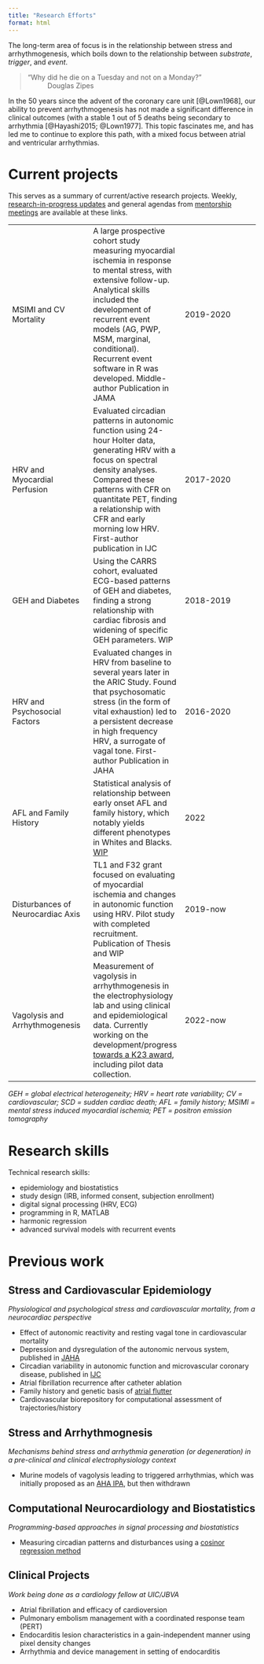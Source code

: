 ```yaml
---
title: "Research Efforts"
format: html
---
```


The long-term area of focus is in the relationship between stress and arrhythmogenesis, which boils down to the relationship between *substrate*, *trigger*, and *event*. 

> "Why did he die on a Tuesday and not on a Monday?"
> ~ Douglas Zipes

In the 50 years since the advent of the coronary care unit [@Lown1968], our ability to prevent arrhythmogenesis has not made a significant difference in clinical outcomes (with a stable 1 out of 5 deaths being secondary to arrhythmia [@Hayashi2015; @Lown1977].
This topic fascinates me, and has led me to continue to explore this path, with a mixed focus between atrial and ventricular arrhythmias.

# Current projects

This serves as a summary of current/active research projects.
Weekly, [research-in-progress updates](https://asshah4.github.io/research/t32/rip.html) and general agendas from [mentorship meetings](https://asshah4.github.io/research/t32/mentors.html) are available at these links.

| | | |
| --- | --- | --- |
| MSIMI and CV Mortality | A large prospective cohort study measuring myocardial ischemia in response to mental stress, with extensive follow-up. Analytical skills included the development of recurrent event models (AG, PWP, MSM, marginal, conditional). Recurrent event software in R was developed. Middle-author Publication in JAMA | 2019-2020 |
| HRV and Myocardial Perfusion | Evaluated circadian patterns in autonomic function using 24-hour Holter data, generating HRV with a focus on spectral density analyses. Compared these patterns with CFR on quantitate PET, finding a relationship with CFR and early morning low HRV. First-author publication in IJC | 2017-2020 |
| GEH and Diabetes | Using the CARRS cohort, evaluated ECG-based patterns of GEH and diabetes, finding a strong relationship with cardiac fibrosis and widening of specific GEH parameters. WIP | 2018-2019 |
| HRV and Psychosocial Factors | Evaluated changes in HRV from baseline to several years later in the ARIC Study. Found that psychosomatic stress (in the form of vital exhaustion) led to a persistent decrease in high frequency HRV, a surrogate of vagal tone. First-author Publication in JAHA | 2016-2020 |
| AFL and Family History | Statistical analysis of relationship between early onset AFL and family history, which notably yields different phenotypes in Whites and Blacks. [WIP](https://asshah4.github.io/aflubber) | 2022 |
| Disturbances of Neurocardiac Axis | TL1 and F32 grant focused on evaluating of myocardial ischemia and changes in autonomic function using HRV. Pilot study with completed recruitment. Publication of Thesis and WIP | 2019-now | 
| Vagolysis and Arrhythmogenesis | Measurement of vagolysis in arrhythmogenesis in the electrophysiology lab and using clinical and epidemiological data. Currently working on the development/progress [towards a K23 award](https://asshah4.github.io/research/k23/planning.html), including pilot data collection. | 2022-now |

*GEH = global electrical heterogeneity; HRV = heart rate variability; CV = cardiovascular; SCD = sudden cardiac death; AFL = family history; MSIMI = mental stress induced myocardial ischemia; PET = positron emission tomography*

# Research skills

Technical research skills:

- epidemiology and biostatistics
- study design (IRB, informed consent, subjection enrollment)
- digital signal processing (HRV, ECG)
- programming in R, MATLAB
- harmonic regression
- advanced survival models with recurrent events

# Previous work

## Stress and Cardiovascular Epidemiology

_Physiological and psychological stress and cardiovascular mortality, from a neurocardiac perspective_

- Effect of autonomic reactivity and resting vagal tone in cardiovascular mortality
- Depression and dysregulation of the autonomic nervous system, published in [JAHA](https://doi.org/10.1161/JAHA.120.017172)
- Circadian variability in autonomic function and microvascular coronary disease, published in [IJC](https://doi.org/10.1016/j.ijcard.2020.01.069)
- Atrial fibrillation recurrence after catheter ablation
- Family history and genetic basis of [atrial flutter](https://asshah4.github.io/aflubber)
- Cardiovascular biorepository for computational assessment of trajectories/history

## Stress and Arrhythmognesis

_Mechanisms behind stress and arrhythmia generation (or degeneration) in a pre-clinical and clinical electrophysiology context_

- Murine models of vagolysis leading to triggered arrhythmias, which was initially proposed as an [AHA IPA](https://asshah4.github.io/research/grants/aha_innovative_project_2022.html), but then withdrawn

## Computational Neurocardiology and Biostatistics

_Programming-based approaches in signal processing and biostatistics_

- Measuring circadian patterns and disturbances using a [cosinor regression method](https://asshah4.github.io/card)

## Clinical Projects

_Work being done as a cardiology fellow at UIC/JBVA_

- Atrial fibrillation and efficacy of cardioversion
- Pulmonary embolism management with a coordinated response team (PERT)
- Endocarditis lesion characteristics in a gain-independent manner using pixel density changes
- Arrhythmia and device management in setting of endocarditis

